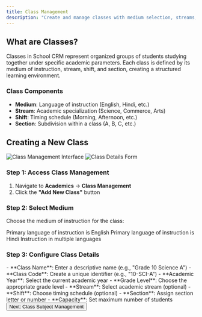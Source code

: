 ```yaml
---
title: Class Management
description: "Create and manage classes with medium selection, streams, shifts, and sections in School CRM"
---
```



## What are Classes?

Classes in School CRM represent organized groups of students studying together under specific academic parameters. Each class is defined by its medium of instruction, stream, shift, and section, creating a structured learning environment.

### Class Components

- **Medium**: Language of instruction (English, Hindi, etc.)
- **Stream**: Academic specialization (Science, Commerce, Arts)
- **Shift**: Timing schedule (Morning, Afternoon, etc.)
- **Section**: Subdivision within a class (A, B, C, etc.)

## Creating a New Class

<Frame>
  <img src="/images/class1.png" alt="Class Management Interface" />
</Frame>

<Frame>
  <img src="/images/class3.png" alt="Class Details Form" />
</Frame>

### Step 1: Access Class Management

1. Navigate to **Academics** → **Class Management**
2. Click the **"Add New Class"** button

### Step 2: Select Medium

Choose the medium of instruction for the class:

<CardGroup cols={3}>
  <Card title="English Medium" icon="globe">
    Primary language of instruction is English
  </Card>
  <Card title="Hindi Medium" icon="language">
    Primary language of instruction is Hindi
  </Card>
  <Card title="Bilingual" icon="translate">
    Instruction in multiple languages
  </Card>
</CardGroup>

### Step 3: Configure Class Details

<CardGroup cols={2}>
  <Card title="Basic Information" icon="info-circle">
    - **Class Name**: Enter a descriptive name (e.g., "Grade 10 Science A")
    - **Class Code**: Create a unique identifier (e.g., "10-SCI-A")
    - **Academic Year**: Select the current academic year
    - **Grade Level**: Choose the appropriate grade level
  </Card>
  <Card title="Advanced Settings" icon="settings">
    - **Stream**: Select academic stream (optional)
    - **Shift**: Choose timing schedule (optional)
    - **Section**: Assign section letter or number
    - **Capacity**: Set maximum number of students
  </Card>
</CardGroup>



<Button href="/class-subject" variant="primary">
  Next: Class Subject Management
</Button> 